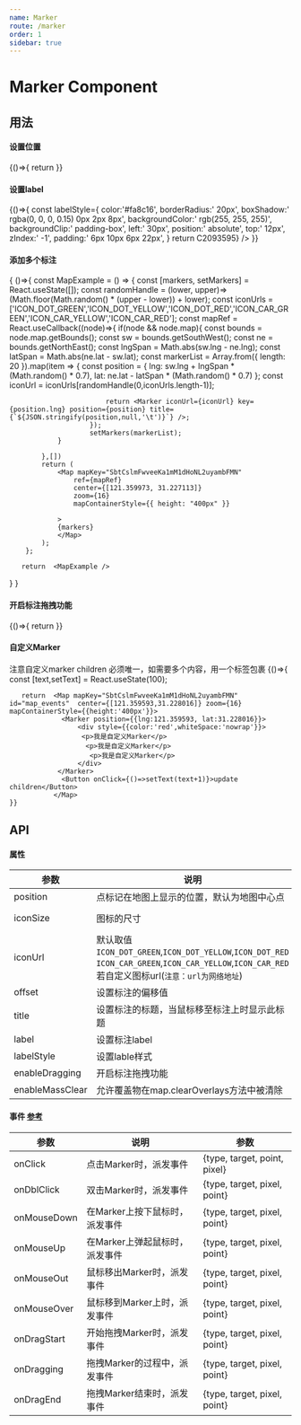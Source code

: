 ```yaml
---
name: Marker
route: /marker
order: 1
sidebar: true
---
```





# Marker Component

## 用法
#### 设置位置
<Playground>
    {()=>{
       return  <Map mapKey="SbtCslmFwveeKa1mM1dHoNL2uyambFMN"   center={[121.359593,31.228016]} zoom={16} mapContainerStyle={{height:'400px'}}>
                 <Marker position={{lng:121.359593, lat:31.228016}} enableDragging   />
               </Map>
    }}
</Playground>

#### 设置label
<Playground>
    {()=>{
        const labelStyle={
                color:'#fa8c16',
                borderRadius:' 20px',
                boxShadow:' rgba(0, 0, 0, 0.15) 0px 2px 8px',
                backgroundColor:' rgb(255, 255, 255)',
                backgroundClip:' padding-box',
                left:' 30px',
                position:' absolute',
                top:' 12px',
                zIndex:' -1',
                padding:' 6px 10px 6px 22px',
        }
       return  <Map mapKey="SbtCslmFwveeKa1mM1dHoNL2uyambFMN"   center={[121.359593,31.228016]} zoom={16} mapContainerStyle={{height:'400px'}}>
                 <Marker iconUrl="ICON_CAR_GREEN" position={{lng:121.359593, lat:31.228016}} iconSize={{width:24*2,height:34*2}} labelStyle={labelStyle} enableDragging label={<>C2093595</>}   />
               </Map>
    }}
</Playground>

#### 添加多个标注
<Playground>
{
  ()=>{
      const MapExample = () => {
            const [markers, setMarkers] = React.useState([]);
            const randomHandle = (lower, upper)=>(Math.floor(Math.random() * (upper - lower)) + lower);
            const iconUrls = ['ICON_DOT_GREEN','ICON_DOT_YELLOW','ICON_DOT_RED','ICON_CAR_GREEN','ICON_CAR_YELLOW','ICON_CAR_RED'];
            const mapRef = React.useCallback((node)=>{
                if(node && node.map){
                       const bounds = node.map.getBounds();
                        const sw = bounds.getSouthWest();
                        const ne = bounds.getNorthEast();
                        const lngSpan = Math.abs(sw.lng - ne.lng);
                        const latSpan = Math.abs(ne.lat - sw.lat);
                        const markerList = Array.from({ length: 20 }).map(item => {
                            const position = {
                                lng: sw.lng + lngSpan * (Math.random() * 0.7),
                                lat: ne.lat - latSpan * (Math.random() * 0.7)
                            };
                            const iconUrl = iconUrls[randomHandle(0,iconUrls.length-1)];


                            return <Marker iconUrl={iconUrl} key={position.lng} position={position} title={`${JSON.stringify(position,null,'\t')}`} />;
                        });
                        setMarkers(markerList);
                }
                
            },[])
            return (
                <Map mapKey="SbtCslmFwveeKa1mM1dHoNL2uyambFMN"
                    ref={mapRef}
                    center={[121.359973, 31.227113]}
                    zoom={16}
                    mapContainerStyle={{ height: "400px" }}
                    
                >
                {markers}
                </Map>
            );
        };

       return  <MapExample />
  }
}
</Playground>

#### 开启标注拖拽功能
<Playground>
    {()=>{
       return  <Map mapKey="SbtCslmFwveeKa1mM1dHoNL2uyambFMN" id="map_events"  center={[121.359593,31.228016]} zoom={16} mapContainerStyle={{height:'400px'}}>
                 <Marker position={{lng:121.359593, lat:31.228016}} enableDragging />
               </Map>
    }}
</Playground>


#### 自定义Marker

注意自定义marker children 必须唯一，如需要多个内容，用一个标签包裹
<Playground>
    {()=>{
        const [text,setText] = React.useState(100);
      
       return  <Map mapKey="SbtCslmFwveeKa1mM1dHoNL2uyambFMN" id="map_events"  center={[121.359593,31.228016]} zoom={16} mapContainerStyle={{height:'400px'}}>
                 <Marker position={{lng:121.359593, lat:31.228016}}>
                     <div style={{color:'red',whiteSpace:'nowrap'}}>
                      <p>我是自定义Marker</p>
                       <p>我是自定义Marker</p>
                        <p>我是自定义Marker</p>
                     </div>
                </Marker>
                 <Button onClick={()=>setText(text+1)}>update children</Button>
               </Map>
    }}
</Playground>





## API

#### 属性
| 参数 | 说明 | 类型 | 默认值 |
| --- | --- | --- | --- |
| position | 点标记在地图上显示的位置，默认为地图中心点 | object\{lng,lat} | - |
| iconSize | 图标的尺寸 | object\{width,height} | {widht:24,<br/>height:34} |
| iconUrl | 默认取值`ICON_DOT_GREEN`,`ICON_DOT_YELLOW`,`ICON_DOT_RED`<br/>`ICON_CAR_GREEN`,`ICON_CAR_YELLOW`,`ICON_CAR_RED`<br/>若自定义图标url(`注意：url为网络地址`) | string | - |
| offset | 设置标注的偏移值| object\{lat,lng} | - |
| title | 设置标注的标题，当鼠标移至标注上时显示此标题 | string |  |
| label | 设置标注label | ReactNode |  |
| labelStyle | 设置lable样式 | [React.CSSProperties](https://github.com/DefinitelyTyped/DefinitelyTyped/blob/e434515761b36830c3e58a970abf5186f005adac/types/react/index.d.ts#L794) |  |
| enableDragging | 开启标注拖拽功能 | boolean | - |
| enableMassClear | 允许覆盖物在map.clearOverlays方法中被清除 | boolean | - |

#### 事件 [参考](http://api.map.baidu.com/library/RichMarker/1.2/docs/symbols/BMapLib.RichMarker.html#event:onclick)
| 参数 | 说明 | 参数 | 
| --- | --- | --- | 
| onClick | 点击Marker时，派发事件| {type, target, point, pixel} |
| onDblClick | 双击Marker时，派发事件 | {type, target, pixel, point} |
| onMouseDown | 在Marker上按下鼠标时，派发事件 | {type, target, pixel, point} |
| onMouseUp | 在Marker上弹起鼠标时，派发事件 | {type, target, pixel, point} |
| onMouseOut | 鼠标移出Marker时，派发事件 | {type, target, pixel, point} |
| onMouseOver | 鼠标移到Marker上时，派发事件 | {type, target, pixel, point} |
| onDragStart | 开始拖拽Marker时，派发事件 | {type, target, pixel, point} |
| onDragging | 拖拽Marker的过程中，派发事件 | {type, target, pixel, point} |
| onDragEnd | 拖拽Marker结束时，派发事件 | {type, target, pixel, point} |